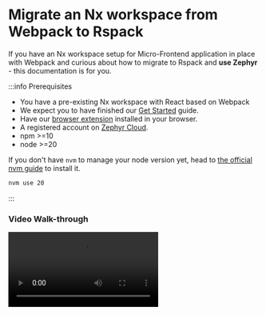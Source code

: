 
# Migrate an Nx workspace from Webpack to Rspack 


If you have an Nx workspace setup for Micro-Frontend application in place with Webpack and curious about how to migrate to Rspack and **use Zephyr** - this documentation is for you. 

:::info Prerequisites
- You have a pre-existing Nx workspace with React based on Webpack
- We expect you to have finished our [Get Started](/general/get-started) guide.
- Have our [browser extension](https://chromewebstore.google.com/detail/zephyr-mission-control/liflhldchhinbaeplljlplhnbkdidedn) installed in your browser.
- A registered account on [Zephyr Cloud](https://app.zephyr-cloud.io).
- npm >=10
- node >=20 

If you don't have `nvm` to manage your node version yet, head to [the official nvm guide](https://github.com/nvm-sh/nvm) to install it.
```bash 
nvm use 20 
```

:::

### Video Walk-through 


<Video src="https://www.loom.com/embed/78d039c5f5354543a190c24824b81035?sid=01dbcf74-4b93-4e92-b80e-325a7618b772" title="Migrate from Webpack in Nx to Rspack to deploy on Zephyr"/>

## Example in Code
An example contains line-by-line changes [in our example repository](https://github.com/ZephyrCloudIO/zephyr-examples/pull/43/files#diff-ae97963da9251d9d7d435301f6a6061201fdf9382ea69d647862e6e51127251a).


### Installation 

Within your project directory, run below commands to install required packages for `rspack` and Zephyr's npm package: 

```bash title="Terminal"
npm i @nx/rspack @rspack/dev-server zephyr-rspack-plugin@latest --force
```


### Change import path 

1. `module-federation.config.ts` 

Every `module-federation.config.ts`'s import needs to be replaced by 

```ts title="module-federation.config.ts"
// import { ModuleFederationConfig } from '@nx/webpack'; 
import { ModuleFederationConfig } from '@nx/rspack/module-federation';
```

2. `webpack.config.ts` and `webpack.config.prod.ts` 

Rename `webpack.config.ts` to `rspack.config.ts` and change all import path to below. While changing the import path, we will also add Zephyr's plugin to build configuration.

```ts title="host and remotes / rspack.config.ts" {4,5,6,23}
// import { composePlugins, withNx, ModuleFederationConfig } from '@nx/webpack';
// import { withReact } from '@nx/react';
// import { withModuleFederation } from '@nx/react/module-federation';
import { composePlugins, withNx, withReact } from '@nx/rspack';
import { withModuleFederation, ModuleFederationConfig } from '@nx/rspack/module-federation';
import { withZephyr } from 'zephyr-rspack-plugin'; // import Zephyr

import baseConfig from './module-federation.config';

const config: ModuleFederationConfig = {
  ...baseConfig,
};
// Nx plugins for webpack to build config object from Nx options and context.
/**
 * DTS Plugin is disabled in Nx Workspaces as Nx already provides Typing support for Module Federation
 * The DTS Plugin can be enabled by setting dts: true
 * Learn more about the DTS Plugin here: https://module-federation.io/configure/dts.html
 */
export default composePlugins(
  withNx(),
  withReact(),
  withModuleFederation(config, { dts: false }),
  withZephyr() // add zephyr in plugin
);
```

Rename all `webpack.config.prod.ts` to `rspack.config.prod.ts` and within the file (**of each remotes**), change the import path: 

```ts title="remote*/rspack.config.prod.ts"
export default require('./rspack.config');
```

For **Host application**'s `rspack.config.prod.ts`, you will need to do the same changes as `rspack.config.ts`: 

```ts title="host/rspack.config.prod.ts" {5,6,7,45}

// import { composePlugins, withNx } from '@nx/webpack';
// import { withReact } from '@nx/react';
// import { withModuleFederation } from '@nx/react/module-federation';
// import { ModuleFederationConfig } from '@nx/webpack';
import { composePlugins, withNx, withReact } from '@nx/rspack';
import { withModuleFederation, ModuleFederationConfig } from '@nx/rspack/module-federation';
import { withZephyr } from 'zephyr-rspack-plugin';

import baseConfig from './module-federation.config';

const prodConfig: ModuleFederationConfig = {
  ...baseConfig,
  /*
   * Remote overrides for production.
   * Each entry is a pair of a unique name and the URL where it is deployed.
   *
   * e.g.
   * remotes: [
   *   ['app1', 'http://app1.example.com'],
   *   ['app2', 'http://app2.example.com'],
   * ]
   *
   * You can also use a full path to the remoteEntry.js file if desired.
   *
   * remotes: [
   *   ['app1', 'http://example.com/path/to/app1/remoteEntry.js'],
   *   ['app2', 'http://example.com/path/to/app2/remoteEntry.js'],
   * ]
   */
  remotes: [
    ['remote1', 'http://localhost:4201/'],
    ['remote2', 'http://localhost:4202/'],
  ],
};
// Nx plugins for webpack to build config object from Nx options and context.
/**
 * DTS Plugin is disabled in Nx Workspaces as Nx already provides Typing support for Module Federation
 * The DTS Plugin can be enabled by setting dts: true
 * Learn more about the DTS Plugin here: https://module-federation.io/configure/dts.html
 */
export default composePlugins(
  withNx(),
  withReact(),
  withModuleFederation(prodConfig, { dts: false }),
  withZephyr()
);
```

### Edit project.json 

In every `project.json`, you will need to edit below changes: 

1. Change build executor to `@nx/rspack:rspack` 
**2. Add `"target":"web"` to build options**
3. Under `build`'s `options` -- change all `"webpackConfig":"apps/{appName}/webpack.config.ts"` to `"rspackConfig": "apps/{appName}/rspack.config.ts"`
4. Under `configurations`'s `production` config -- change all `"webpackConfig":"apps/{appName}/webpack.config.prod.ts"` to `"rspackConfig": "apps/{appName}/rspack.config.prod.ts"`
5. Edit `executor` in `serve` -- change `@nx/react:module-federation-dev-server` to `"@nx/rspack:module-federation-dev-server"`


```json title="host or remotes' project.json" {9,15,30,52,57}
{
  "name": "remote1",
  "$schema": "../../node_modules/nx/schemas/project-schema.json",
  "sourceRoot": "apps/remote1/src",
  "projectType": "application",
  "tags": [],
  "targets": {
    "build": {
      "executor": "@nx/rspack:rspack",
      "outputs": [
        "{options.outputPath}"
      ],
      "defaultConfiguration": "production",
      "options": {
        "target": "web",
        "compiler": "babel",
        "outputPath": "dist/apps/remote1",
        "index": "apps/remote1/src/index.html",
        "baseHref": "/",
        "main": "apps/remote1/src/main.ts",
        "tsConfig": "apps/remote1/tsconfig.app.json",
        "assets": [
          "apps/remote1/src/favicon.ico",
          "apps/remote1/src/assets"
        ],
        "styles": [
          "apps/remote1/src/styles.css"
        ],
        "scripts": [],
        "rspackConfig": "apps/remote1/rspack.config.ts"
      },
      "configurations": {
        "development": {
          "extractLicenses": false,
          "optimization": false,
          "sourceMap": true,
          "vendorChunk": true
        },
        "production": {
          "fileReplacements": [
            {
              "replace": "apps/remote1/src/environments/environment.ts",
              "with": "apps/remote1/src/environments/environment.prod.ts"
            }
          ],
          "optimization": true,
          "outputHashing": "all",
          "sourceMap": false,
          "namedChunks": false,
          "extractLicenses": true,
          "vendorChunk": false,
          "rspackConfig": "apps/remote1/rspack.config.prod.ts"
        }
      }
    },
    "serve": {
      "executor": "@nx/rspack:module-federation-dev-server",
      "defaultConfiguration": "development",
      "options": {
        "buildTarget": "remote1:build",
        "hmr": true,
        "port": 4201
      },
      "configurations": {
        "development": {
          "buildTarget": "remote1:build:development"
        },
        "production": {
          "buildTarget": "remote1:build:production",
          "hmr": false
        }
      }
    },
    "lint": {
      "executor": "@nx/eslint:lint"
    },
    "serve-static": {
      "executor": "@nx/web:file-server",
      "defaultConfiguration": "production",
      "options": {
        "buildTarget": "remote1:build",
        "watch": false,
        "port": 4201
      },
      "configurations": {
        "development": {
          "buildTarget": "remote1:build:development"
        },
        "production": {
          "buildTarget": "remote1:build:production"
        }
      }
    },
    "test": {
      "executor": "@nx/jest:jest",
      "outputs": [
        "{workspaceRoot}/coverage/{projectRoot}"
      ],
      "options": {
        "jestConfig": "apps/remote1/jest.config.ts"
      }
    }
  }
}
```

### Add package.json 

In **each of the applications, hosts or remotes, it will need a `package.json` file with `name` and `version` field** in order for Zephyr to map the remote's name. 

If you are naming `host` application in Module Federation configuration like: 

```ts title="module-federation.config.ts"
const config: ModuleFederationConfig = {
  name: 'host',

  remotes: ['remote1', 'remote2'],
};

export default config;

```

You will need a `package.json` like so within the `host`'s folder: 

```json title="package.json"
{
    "name": "host", 
    "version": "0.0.0" // Versioning depending on you, it's a required field for Zephyr 
}

``` 

### Deploy through Zephyr 

Before we deploy to Zephyr, make sure: 
- this repository is a `git` repository
- Have pre-existing commit hash
- Have a `remote.origin.url` 

Since this is a Micro-Frontend application, you will need to build the remote first by running each of these command in sequence. Remotes must be built first for Zephyr to map them in host applications. [Read more](/how-to/mf-guide).

First: 

```sh title="Terminal"
npx nx run remote1:build 
```

<BuildAuthInfo />

Second: 

```sh title="Terminal"
npx nx run remote2:build 
```

Third: 

```sh title="Terminal"
npx nx run host:build 
```
